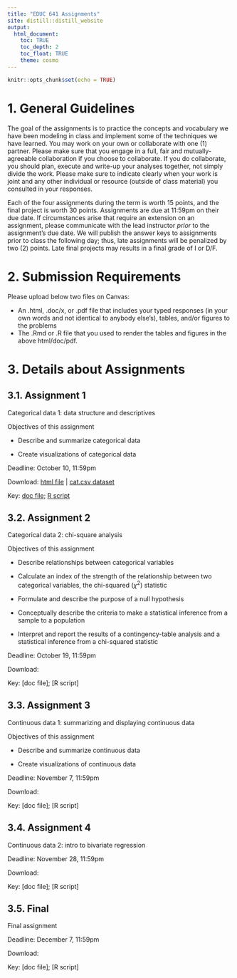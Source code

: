 ```yaml
---
title: "EDUC 641 Assignments"
site: distill::distill_website
output:
  html_document:
    toc: TRUE
    toc_depth: 2
    toc_float: TRUE
    theme: cosmo
---
```


```r
knitr::opts_chunk$set(echo = TRUE)
```

# 1. General Guidelines

The goal of the assignments is to practice the concepts and vocabulary we have been modeling in class and implement some of the techniques we have learned. You may work on your own or collaborate with one (1) partner. Please make sure that you engage in a full, fair and mutually-agreeable collaboration if you choose to collaborate. If you do collaborate, you should plan, execute and write-up your analyses together, not simply divide the work. Please make sure to indicate clearly when your work is joint and any other individual or resource (outside of class material) you consulted in your responses.

Each of the four assignments during the term is worth 15 points, and the final project is worth 30 points. Assignments are due at 11:59pm on their due date. If circumstances arise that require an extension on an assignment, please communicate with the lead instructor *prior* to the assignment's due date. We will publish the answer keys to assignments prior to class the following day; thus, late assignments will be penalized by two (2) points. Late final projects may results in a final grade of I or D/F.

# 2. Submission Requirements

Please upload below two files on Canvas:  

 * An .html, .doc/x, or .pdf file that includes your typed responses (in your own words and not identical to anybody else's), tables, and/or figures to the problems  
 * The .Rmd or .R file that you used to render the tables and figures in the above html/doc/pdf. 

# 3. Details about Assignments

## 3.1. Assignment 1

Categorical data 1: data structure and descriptives 

Objectives of this assignment

 * Describe and summarize categorical data

 * Create visualizations of categorical data

Deadline: October 10, 11:59pm

Download: [html file](./assignments/assignment01.html) | [cat.csv dataset](./data/cat.csv)

Key: [doc file](./assignments/keys/assignment01_key.docx); [R script](./assignments/keys/assignment_01_key.R)

## 3.2. Assignment 2 

Categorical data 2: chi-square analysis

Objectives of this assignment

 * Describe relationships between categorical variables
 
 * Calculate an index of the strength of the relationship between two categorical variables, the chi-squared ($\chi^2$) statistic
 
 * Formulate and describe the purpose of a null hypothesis
 
 * Conceptually describe the criteria to make a statistical inference from a sample to a population
 
 * Interpret and report the results of a contingency-table analysis and a statistical inference from a chi-squared statistic

Deadline: October 19, 11:59pm

Download: 
<!-- [html file](./assignments/assignment02.html) | [cat.csv dataset](./data/cat.csv) -->

Key: [doc file]; [R script]

## 3.3. Assignment 3 

Continuous data 1: summarizing and displaying continuous data

Objectives of this assignment

 * Describe and summarize continuous data

 * Create visualizations of continuous data

Deadline: November 7, 11:59pm

Download: 
<!-- [html file](./assignments/assignment03.html) | [cont.csv dataset](./data/cont.csv) -->

Key: [doc file]; [R script]

## 3.4. Assignment 4 

Continuous data 2: intro to bivariate regression

Deadline: November 28, 11:59pm

Download: 
<!-- [html file](./assignments/assignment04.html) | [cont.csv dataset](./data/cont.csv) -->

Key: [doc file]; [R script]


## 3.5. Final

Final assignment 

Deadline: December 7, 11:59pm

Download: 
<!-- [html file](./assignments/assignment05.html) | [ah01.csv dataset](./data/ah01.csv); [ah02.csv dataset](./data/ah02.csv) -->

Key: [doc file]; [R script]






